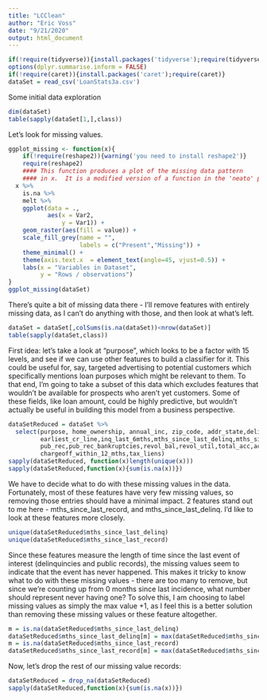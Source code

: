 ```yaml
---
title: "LCClean"
author: "Eric Voss"
date: "9/21/2020"
output: html_document
---
```


```r
if(!require(tidyverse)){install.packages('tidyverse');require(tidyverse)}
options(dplyr.summarise.inform = FALSE)
if(!require(caret)){install.packages('caret');require(caret)}
dataSet = read_csv('LoanStats3a.csv')
```

Some initial data exploration
```r
dim(dataSet)
table(sapply(dataSet[1,],class))
```

Let's look for missing values.
```r
ggplot_missing <- function(x){
	if(!require(reshape2)){warning('you need to install reshape2')}
	require(reshape2)
	#### This function produces a plot of the missing data pattern
	#### in x.  It is a modified version of a function in the 'neato' package
  x %>% 
    is.na %>%
    melt %>%
    ggplot(data = .,
           aes(x = Var2,
               y = Var1)) +
    geom_raster(aes(fill = value)) +
    scale_fill_grey(name = "",
                    labels = c("Present","Missing")) +
    theme_minimal() + 
    theme(axis.text.x  = element_text(angle=45, vjust=0.5)) + 
    labs(x = "Variables in Dataset",
         y = "Rows / observations")
}
ggplot_missing(dataSet)
```

There's quite a bit of missing data there - I'll remove features with entirely missing data, as I can't do anything with those, and then look at what's left.
```r
dataSet = dataSet[,colSums(is.na(dataSet))<nrow(dataSet)]
table(sapply(dataSet,class))
```

First idea: let's take a look at "purpose", which looks to be a factor with 15 levels, and see if we can use other features to build a classifier for it. This could be useful for, say, targeted advertising to potential customers which specifically mentions loan purposes which might be relevant to them. To that end, I'm going to take a subset of this data which excludes features that wouldn't be available for prospects who aren't yet customers. Some of these fields, like loan amount, could be highly predictive, but wouldn't actually be useful in building this model from a business perspective.

```r
dataSetReduced = dataSet %>%
  select(purpose, home_ownership, annual_inc, zip_code, addr_state,delinq_2yrs,delinq_amnt,
         earliest_cr_line,inq_last_6mths,mths_since_last_delinq,mths_since_last_record,open_acc,
         pub_rec,pub_rec_bankruptcies,revol_bal,revol_util,total_acc,acc_now_delinq,
         chargeoff_within_12_mths,tax_liens)
sapply(dataSetReduced, function(x)length(unique(x)))
sapply(dataSetReduced,function(x){sum(is.na(x))})
```

We have to decide what to do with these missing values in the data. Fortunately, most of these features have very few missing values, so removing those entries should have a minimal impact. 2 features stand out to me here - mths_since_last_record, and mths_since_last_delinq. I'd like to look at these features more closely.


```r
unique(dataSetReduced$mths_since_last_delinq)
unique(dataSetReduced$mths_since_last_record)
```

Since these features measure the length of time since the last event of interest (delinquincies and public records), the missing values seem to indicate that the event has never happened. This makes it tricky to know what to do with these missing values - there are too many to remove, but since we're counting up from 0 months since last incidence, what number should represent never having one? To solve this, I am choosing to label missing values as simply the max value +1, as I feel this is a better solution than removing these missing values or these feature altogether.

```r
m = is.na(dataSetReduced$mths_since_last_delinq)
dataSetReduced$mths_since_last_delinq[m] = max(dataSetReduced$mths_since_last_delinq,na.rm = TRUE)+1
m = is.na(dataSetReduced$mths_since_last_record)
dataSetReduced$mths_since_last_record[m] = max(dataSetReduced$mths_since_last_record,na.rm = TRUE)+1
```

Now, let's drop the rest of our missing value records:
```r
dataSetReduced = drop_na(dataSetReduced)
sapply(dataSetReduced,function(x){sum(is.na(x))})
```







